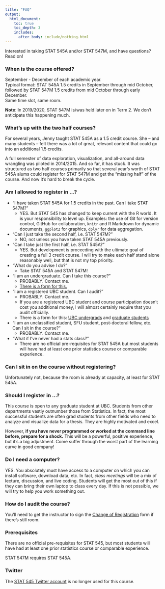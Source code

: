 ```yaml
---
title: "FAQ"
output:
  html_document:
    toc: true
    toc_depth: 3
    includes:
      after_body: include/nothing.html
---
```


Interested in taking STAT 545A and/or STAT 547M, and have questions? Read on!

### When is the course offered?

September - December of each academic year.  
Typical format: STAT 545A 1.5 credits in September through mid October, followed by STAT 547M 1.5 credits from mid October through early December.  
Same time slot, same room.  

**Note**: In 2019/2020, STAT 547M is/was held later on in Term 2. We don't anticipate this happening much.

### What's up with the two half courses?

For several years, Jenny taught STAT 545A as a 1.5 credit course. She -- and many students -- felt there was a lot of great, relevant content that could go into an additional 1.5 credits.

A full semester of data exploration, visualization, and all-around data wrangling was piloted in 2014/2015. And so far, it has stuck. It was structured as two half courses primarily so that several year's worth of STAT 545A alums could register for STAT 547M and get the "missing half" of the course. And now it's hard to break the cycle.


### Am I allowed to register in ...?

  * "I have taken STAT 545A for 1.5 credits in the past. Can I take STAT 547M?"
    - YES. But STAT 545 has changed to keep current with the R world. It is your responsibility to level up. Examples: the use of Git for version control, GitHub for collaboration, `knitr` and R Markdown for dynamic documents, `ggplot2` for graphics, `dplyr` for data aggregation.
  * "Can I just take the second half, i.e. STAT 547M?"
    - NO, not unless you have taken STAT 545A previously.
  * "Can I take just the first half, i.e. STAT 545A?"
    - YES. But development is proceeding with the ultimate goal of creating a full 3 credit course. I will try to make each half stand alone reasonably well, but that is not my top priority.
  * "What do you advise I do?"
    - Take STAT 545A and STAT 547M!
  * "I am an undergraduate. Can I take this course?"
    - PROBABLY. Contact me.
    - [There is a form for this.](https://www.grad.ubc.ca/forms/enrolment-undergraduate-students-graduate-course)
  * "I am a registered UBC student. Can I audit?"
    - PROBABLY. Contact me.
    - If you are a registered UBC student and course participation doesn't cost you additional money, I will almost certainly require that you audit officially.
    - There is a form for this: [UBC undergrads](http://students.ubc.ca/enrolment/courses/academic-planning/audit) and [graduate students](http://www.grad.ubc.ca/current-students/managing-your-program/audit)
  * "I am an unclassified student, SFU student, post-doctoral fellow, etc. Can I sit in the course?"
    - PROBABLY. Contact me.
  * "What if I've never had a stats class?"
    - There are no official pre-requisites for STAT 545A but most students will have had at least one prior statistics course or comparable experience.

### Can I sit in on the course without registering?

Unfortunately not, because the room is already at capacity, at least for STAT 545A. 

### Should I register in ...?

This course is open to any graduate student at UBC. Students from other departments vastly outnumber those from Statistics. In fact, the most successful students are often grad students from other fields who need to analyze and visualize data for a thesis. They are highly motivated and excel.

However, __if you have never programmed or worked at the command line before, prepare for a shock.__ This will be a powerful, positive experience, but it's a big adjustment. Come suffer through the worst part of the learning curve in good company!

### Do I need a computer?

YES. You absolutely must have access to a computer on which you can install software, download data, etc. In fact, *class meetings* will be a mix of lecture, discussion, and live coding. Students will get the most out of this if they can bring their own laptop to class every day. If this is not possible, we will try to help you work something out.

### How do I audit the course?

You'll need to get the instructor to sign the [Change of Registration](https://www.grad.ubc.ca/sites/default/files/forms/change_of_registration.pdf) form if there's still room.

### Prerequisites

There are no official pre-requisites for STAT 545, but most students will have had at least one prior statistics course or comparable experience. 

STAT 547M requires STAT 545A.

### Twitter

The [STAT 545 Twitter account](https://twitter.com/STAT545) is no longer used for this course. 
